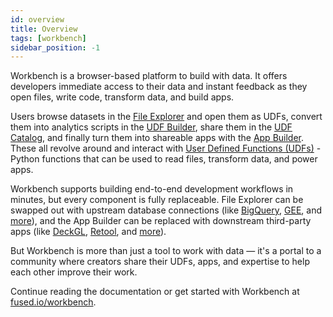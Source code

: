 ```yaml
---
id: overview
title: Overview
tags: [workbench]
sidebar_position: -1
---
```


Workbench is a browser-based platform to build with data. It offers developers immediate access to their data and instant feedback as they open files, write code, transform data, and build apps.

Users browse datasets in the [File Explorer](/workbench/file-explorer/) and open them as UDFs, convert them into analytics scripts in the [UDF Builder](/workbench/udf-builder/), share them in the [UDF Catalog](/workbench/udf-catalog), and finally turn them into shareable apps with the [App Builder](/workbench/app-builder/). These all revolve around and interact with [User Defined Functions (UDFs)](/core-concepts/why/) - Python functions that can be used to read files, transform data, and power apps.

Workbench supports building end-to-end development workflows in minutes, but every component is fully replaceable. File Explorer can be swapped out with upstream database connections (like [BigQuery](/user-guide/in/bigquery/), [GEE](/user-guide/in/gee/), and [more](/user-guide/in/)), and the App Builder can be replaced with downstream third-party apps (like [DeckGL](/user-guide/out/deckgl/), [Retool](/user-guide/out/retool/), and [more](/user-guide/out/)).

But Workbench is more than just a tool to work with data — it's a portal to a community where creators share their UDFs, apps, and expertise to help each other improve their work.

Continue reading the documentation or get started with Workbench at [fused.io/workbench](https://www.fused.io/workbench).
